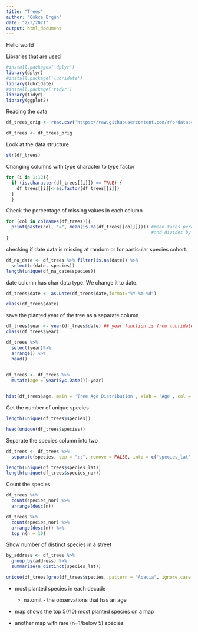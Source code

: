 ```yaml
---
title: "Trees"
author: "Gökce Ergün"
date: "2/3/2021"
output: html_document
---
```

Hello world

Libraries that are used
```r
#install.packages('dplyr')
library(dplyr)
#install.package('lubridate')
library(lubridate)
#install.package('tidyr')
library(tidyr)
library(ggplot2)
```



Reading the data
```r
df_trees_orig <- read.csv('https://raw.githubusercontent.com/rfordatascience/tidytuesday/master/data/2020/2020-01-28/sf_trees.csv')

```

```r
df_trees <- df_trees_orig
```


Look at the data structure

```r
str(df_trees)
```
Changing columns with type character to type factor
```r

for (i in 1:12){ 
  if (is.character(df_trees[[i]]) == TRUE) {
    df_trees[[i]]<-as.factor(df_trees[[i]])
  }
  }

```


Check the percentage of missing values in each column

```r
for (col in colnames(df_trees)){
  print(paste(col, "=", mean(is.na(df_trees[[col]])))) #mean takes percentage here because adds up all TRUES (since their value is 1)
                                                       #and divides by total number of values (TRUE + FALSE)
}
```
checking if date data is missing at random or for particular species cohort.
```r
df_na_date <- df_trees %>% filter(is.na(date)) %>% 
  select(c(date, species))  
length(unique(df_na_date$species))

```

date column has char data type. We change it to date. 
```r
df_trees$date <- as.Date(df_trees$date,format="%Y-%m-%d")
```

```r
class(df_trees$date)
```


save the planted year of the tree as a separate column

```r
df_trees$year <- year(df_trees$date) ## year function is from lubridate package
class(df_trees$year)
```


```r
df_trees %>%
  select(year)%>%
  arrange() %>%
  head()
  
```
```r

df_trees <- df_trees %>% 
  mutate(age = year(Sys.Date())-year)


hist(df_trees$age, main = 'Tree Age Distribution', xlab = 'Age', col = 'royalblue2')


```



Get the number of unique species
```r
length(unique(df_trees$species))
```


```r
head(unique(df_trees$species))

```

Separate the species column into two
```r
df_trees <- df_trees %>% 
  separate(species, sep = "::", remove = FALSE, into = c('species_lat', 'species_nor'))
```



```r
length(unique(df_trees$species_lat))
length(unique(df_trees$species_nor))
```

Count the species

```r
df_trees %>%
  count(species_nor) %>%
  arrange(desc(n))
```



```r
df_trees %>%
  count(species_nor) %>%
  arrange(desc(n)) %>%
  top_n(n = 10)
```




Show number of distinct species in a street

```r
by_address <- df_trees %>%
  group_by(address) %>%
  summarize(n_distinct(species_lat))
```


```r
unique(df_trees[grep(df_trees$species, pattern = "Acacia", ignore.case = TRUE), 'species'])

```




- most planted species in each decade 
  - na.omit - the observations that has an age
  
- map shows the top 5(/10) most planted species on a map

- another map with rare (n=1/below 5) species 











